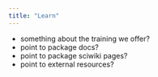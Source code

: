 ```yaml
---
title: "Learn"
---
```


- something about the training we offer?
- point to package docs?
- point to package sciwiki pages?
- point to external resources?
